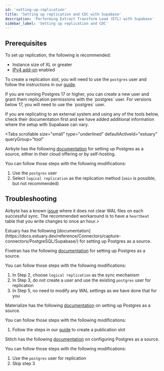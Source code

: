 ```yaml
---
id: 'setting-up-replication'
title: 'Setting up replication and CDC with Supabase'
description: 'Performing Extract Transform Load (ETL) with Supabase'
sidebar_label: 'Setting up replication and CDC'
---
```


## Prerequisites

To set up replication, the following is recommended:

- Instance size of XL or greater
- [IPv4 add-on](/guides/platform/ipv4-address) enabled

To create a replication slot, you will need to use the `postgres` user and follow the instructions in our [guide](/guides/database/postgres/setup-replication-external).

<Admonition type="note">
  If you are running Postgres 17 or higher, you can create a new user and grant them replication
  permissions with the `postgres` user. For versions below 17, you will need to use the `postgres`
  user.
</Admonition>

If you are replicating to an external system and using any of the tools below, check their documentation first and we have added additional information where the setup with Supabase can vary.

<Tabs
  scrollable
  size="small"
  type="underlined"
  defaultActiveId="estuary"
  queryGroup="tool"
>

<TabPanel id="airbyte" label="Airbyte">

Airbyte has the following [documentation](https://docs.airbyte.com/integrations/sources/postgres/) for setting up Postgres as a source, either in their cloud offering or by self-hosting.

You can follow those steps with the following modifications:

1. Use the `postgres` user
2. Select `logical replication` as the replication method (`xmin` is possible, but not recommended)

## Troubleshooting

Airbyte has a known [issue](https://discuss.airbyte.io/t/postgres-source-replication-slot-safe-wal-size-only-reset-when-a-change-occurs/3263/7) where it does not clear WAL files on each successful sync. The recommended workaround is to have a `heartbeat` table that you write changes to once an hour.>

</TabPanel>

<TabPanel id="estuary" label="Estuary">
Estuary has the following [documentation](https://docs.estuary.dev/reference/Connectors/capture-connectors/PostgreSQL/Supabase/) for setting up Postgres as a source.

</TabPanel>

<TabPanel id="fivetran" label="Fivetran">

Fivetran has the following [documentation](https://fivetran.com/docs/connectors/databases/postgresql/setup-guide) for setting up Postgres as a source.

You can follow those steps with the following modifications:

1. In Step 2, choose `logical replication` as the sync mechanism
2. In Step 3, do not create a user and use the existing `postgres` user for replication
3. In Step 5, no need to modify any WAL settings as we have done that for you

</TabPanel>

<TabPanel id="materialize" label="Materialize">

Materialize has the following [documentation](https://materialize.com/docs/sql/create-source/postgres/) on setting up Postgres as a source.

You can follow those steps with the following modifications:

1. Follow the steps in our [guide](/guides/database/postgres/setup-replication-external) to create a publication slot

</TabPanel>

<TabPanel id="stitch" label="Stitch">

Stitch has the following [documentation](https://www.stitchdata.com/docs/integrations/databases/postgresql/v2#extract-data) on configuring Postgres as a source.

You can follow those steps with the following modifications:

1. Use the `postgres` user for replication
2. Skip step 3

</TabPanel>

</Tabs>
